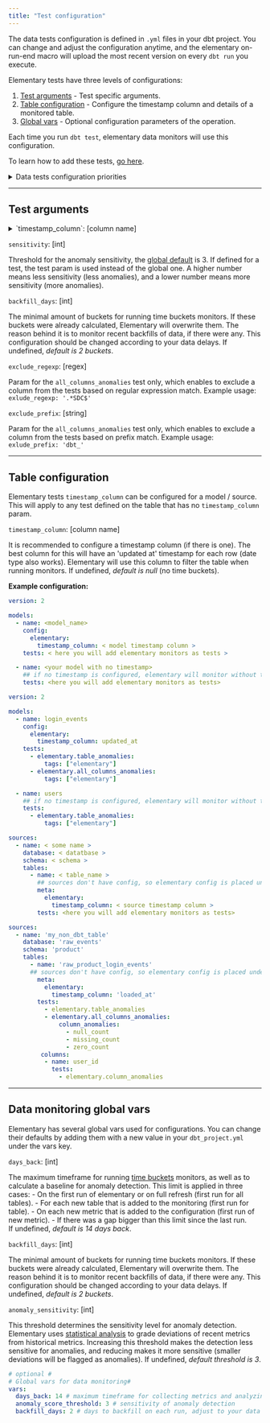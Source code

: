 ```yaml
---
title: "Test configuration"
---
```


The data tests configuration is defined in `.yml` files in your dbt project.
You can change and adjust the configuration anytime, and the elementary on-run-end macro will upload the most recent version on every `dbt run` you execute.

Elementary tests have three levels of configurations:

1. [Test arguments](#test-arguments) - Test specific arguments.
2. [Table configuration](#configure-timestamp-column-for-dbt-models) - Configure the timestamp column and details of a monitored table.
3. [Global vars](#data-monitoring-global-vars) - Optional configuration parameters of the operation.

Each time you run `dbt test`, elementary data monitors will use this configuration.

To learn how to add these tests, [go here](./add-data-monitoring-tests).

<details className="-mt-0 mb-6 rounded-xl border px-6 py-3 prose prose-slate open:pb-5 dark:prose-dark dark:border-slate-800">
    <summary className="font-medium cursor-default select-none text-slate-900 dark:text-slate-200">Data tests configuration priorities</summary>
The configuration of Elementary monitors is dbt native, meaning we follow the format and priorities of `dbt configuration`.

You can configure elementary tests to monitor dbt models and dbt sources.
Tables that are not part of the dbt project can also be monitored, just add these as sources to the project (no need to refer from any model).

For dbt models and sources, elementary searches and prioritizes configuration in the following order:

1. Test arguments.
2. Model `config` (timestamp_column only).
3. Global vars in `dbt_project.yml`.

</details>

---

## Test arguments

<details className="-mt-0 mb-6 rounded-xl border px-6 py-3 prose prose-slate open:pb-5 dark:prose-dark dark:border-slate-800">
    <summary>`timestamp_column`: [column name]</summary>
    It is recommended to configure a timestamp column (if there is one). The best column for this will have an 'updated at' timestamp for each row (date type also works).
    Elementary will use this column to filter the table when running monitors.
    If undefined, _default is null_ (no time buckets).
    (`timestamp_column` can be defined for the whole table as well).
</details>

`sensitivity`: [int]

Threshold for the anomaly sensitivity, the [global default](./add-data-monitoring-tests) is 3. If defined for a test, the test param is used instead of the global one.
A higher number means less sensitivity (less anomalies), and a lower number means more sensitivity (more anomalies).

`backfill_days`: [int]

The minimal amount of buckets for running time buckets monitors. If these buckets were already calculated, Elementary will overwrite them. The reason behind it is to monitor recent backfills of data, if there were any.
This configuration should be changed according to your data delays.
If undefined, _default is 2 buckets_.

`exclude_regexp`: [regex]

Param for the `all_columns_anomalies` test only, which enables to exclude a column from the tests based on regular expression match. Example usage: `exlude_regexp: '.*SDC$'`

`exclude_prefix`: [string]

Param for the `all_columns_anomalies` test only, which enables to exclude a column from the tests based on prefix match. Example usage: `exlude_prefix: 'dbt_'`

---

## Table configuration

Elementary tests `timestamp_column` can be configured for a model / source.
This will apply to any test defined on the table that has no `timestamp_column` param.

`timestamp_column`: [column name]

It is recommended to configure a timestamp column (if there is one). The best column for this will have an 'updated at' timestamp for each row (date type also works).
Elementary will use this column to filter the table when running monitors.
If undefined, _default is null_ (no time buckets).

**Example configuration:**

<SnippetGroup>

```yml properties.yml
version: 2

models:
  - name: <model_name>
    config:
      elementary:
        timestamp_column: < model timestamp column >
    tests: < here you will add elementary monitors as tests >

  - name: <your model with no timestamp>
    ## if no timestamp is configured, elementary will monitor without time filtering
    tests: <here you will add elementary monitors as tests>
```

```yml Example
version: 2

models:
  - name: login_events
    config:
      elementary:
        timestamp_column: updated_at
    tests:
      - elementary.table_anomalies:
          tags: ["elementary"]
      - elementary.all_columns_anomalies:
          tags: ["elementary"]

  - name: users
    ## if no timestamp is configured, elementary will monitor without time filtering
    tests:
      - elementary.table_anomalies:
          tags: ["elementary"]
```

```yml sources_properties.yml
sources:
  - name: < some name >
    database: < datatbase >
    schema: < schema >
    tables:
      - name: < table_name >
        ## sources don't have config, so elementary config is placed under 'meta'
        meta:
          elementary:
            timestamp_column: < source timestamp column >
        tests: <here you will add elementary monitors as tests>
```

```yml Example
sources:
  - name: 'my_non_dbt_table'
    database: 'raw_events'
    schema: 'product'
    tables:
      - name: 'raw_product_login_events'
      ## sources don't have config, so elementary config is placed under 'meta'
        meta:
          elementary:
            timestamp_column: 'loaded_at'
        tests:
          - elementary.table_anomalies
          - elementary.all_columns_anomalies:
              column_anomalies:
                - null_count
                - missing_count
                - zero_count
         columns:
          - name: user_id
            tests:
              - elementary.column_anomalies
```

</SnippetGroup>

---

## Data monitoring global vars

Elementary has several global vars used for configurations. You can change their defaults by adding them with a new value in your `dbt_project.yml` under the vars key.

`days_back`: [int]

The maximum timeframe for running [time buckets](./data-anomaly-detection#tests-and-monitors-types) monitors, as well as to calculate a baseline for anomaly detection.
This limit is applied in three cases: - On the first run of elementary or on full refresh (first run for all tables). - For each new table that is added to the monitoring (first run for table). - On each new metric that is added to the configuration (first run of new metric). - If there was a gap bigger than this limit since the last run.  
If undefined, _default is 14 days back_.

`backfill_days`: [int]

The minimal amount of buckets for running time buckets monitors. If these buckets were already calculated, Elementary will overwrite them. The reason behind it is to monitor recent backfills of data, if there were any. This configuration should be changed according to your data delays.
If undefined, _default is 2 buckets_.

`anomaly_sensitivity`: [int]

This threshold determines the sensitivity level for anomaly detection. Elementary uses [statistical analysis](./data-anomaly-detection#anomaly-detection) to grade deviations of recent metrics from historical metrics. Increasing this threshold makes the detection less sensitive for anomalies, and reducing makes it more sensitive (smaller deviations will be flagged as anomalies).
If undefined, _default threshold is 3_.

```yml dbt_project.yml
# optional #
# Global vars for data monitoring#
vars:
  days_back: 14 # maximum timeframe for collecting metrics and analyzing anomalies
  anomaly_score_threshold: 3 # sensitivity of anomaly detection
  backfill_days: 2 # days to backfill on each run, adjust to your data delays
```
